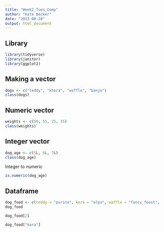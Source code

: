 ```yaml
---
title: "Week2_Tues_Comp"
author: "Kate Becker"
date: "2023-08-20"
output: html_document
---
```


## Library

```r
library(tidyverse)
library(janitor)
library(ggplot2)
```

## Making a vector 

```r
dogs <- c("teddy", "khora", "waffle", "banjo")
class(dogs)
```

## Numeric vector

```r
weights <- c(50, 55, 25, 35)
class(weights)
```

## Integer vector

```r
dog_age <- c(5L, 6L, 7L)
class(dog_age)
```

Integer to numeric

```r
is.numeric(dog_age)

```

## Dataframe

```r
dog_food <- c(teddy = "purina", kora = "alpo", waffle = "fancy_feast", banjo = "blue diamond")
dog_food

```

```r
dog_food[2]
```

```r
dog_food["kora"]
```

```r

```

